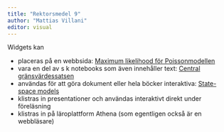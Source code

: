 ```yaml
---
title: "Rektorsmedel 9"
author: "Mattias Villani"
editor: visual
---
```


Widgets kan 

- placeras på en webbsida: [Maximum likelihood för Poissonmodellen](https://statisticssu.github.io/SDA1/observable/ml_poisson.html) 
- vara en del av s k notebooks som även innehåller text: [Central gränsvärdessatsen](https://observablehq.com/@mattiasvillani/cgs) 
- användas för att göra dokument eller hela böcker interaktiva: [State-space models](https://statisticssu.github.io/STM/tutorial/statespace/statespace.html) 
- klistras in presentationer och användas interaktivt direkt under föreläsning 
- klistras in på läroplattform Athena (som egentligen också är en webbläsare)
